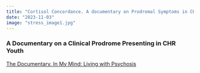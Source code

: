 ```yaml
---
title: "Cortisol Concordance. A documentary on Prodromal Symptoms in CHR Youth"
date: "2023-11-03"
image: "stress_image1.jpg"
---
```





### A Documentary on a Clinical Prodrome Presenting in CHR Youth


[The Documentary. In My Mind: Living with Psychosis](https://www.youtube.com/watch?v=KcZ_F1eua-I)





